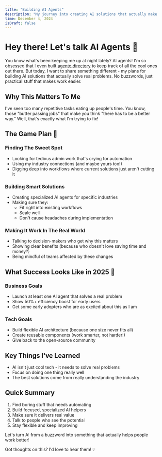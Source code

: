 ```yaml
---
title: "Building AI Agents"  
description: "My journey into creating AI solutions that actually make sense and help businesses work smarter."  
time: December 4, 2024  
isDraft: false
---
```


# Hey there! Let's talk AI Agents 👋

You know what's been keeping me up at night lately? AI agents! I'm so obsessed that I even built [agentc.directory](https://agentc.directory?utm_source=noelrohi.com&utm_medium=blog&utm_campaign=building-ai-agents) to keep track of all the cool ones out there. But today, I want to share something different - my plans for building AI solutions that actually solve real problems. No buzzwords, just practical stuff that makes work easier.

## Why This Matters To Me

I've seen too many repetitive tasks eating up people's time. You know, those "butter passing jobs" that make you think "there has to be a better way." Well, that's exactly what I'm trying to fix!

## The Game Plan 🎯

### Finding The Sweet Spot
- Looking for tedious admin work that's crying for automation
- Using my industry connections (and maybe yours too!)
- Digging deep into workflows where current solutions just aren't cutting it

### Building Smart Solutions
- Creating specialized AI agents for specific industries
- Making sure they:
  - Fit right into existing workflows
  - Scale well
  - Don't cause headaches during implementation

### Making It Work In The Real World
- Talking to decision-makers who get why this matters
- Showing clear benefits (because who doesn't love saving time and money?)
- Being mindful of teams affected by these changes

## What Success Looks Like in 2025 🎉

### Business Goals
- Launch at least one AI agent that solves a real problem
- Show 50%+ efficiency boost for early users
- Get some early adopters who are as excited about this as I am

### Tech Goals
- Build flexible AI architecture (because one size never fits all)
- Create reusable components (work smarter, not harder!)
- Give back to the open-source community

## Key Things I've Learned

- AI isn't just cool tech - it needs to solve real problems
- Focus on doing one thing really well
- The best solutions come from really understanding the industry

## Quick Summary
1. Find boring stuff that needs automating
2. Build focused, specialized AI helpers
3. Make sure it delivers real value
4. Talk to people who see the potential
5. Stay flexible and keep improving

Let's turn AI from a buzzword into something that actually helps people work better! 

Got thoughts on this? I'd love to hear them! 💡